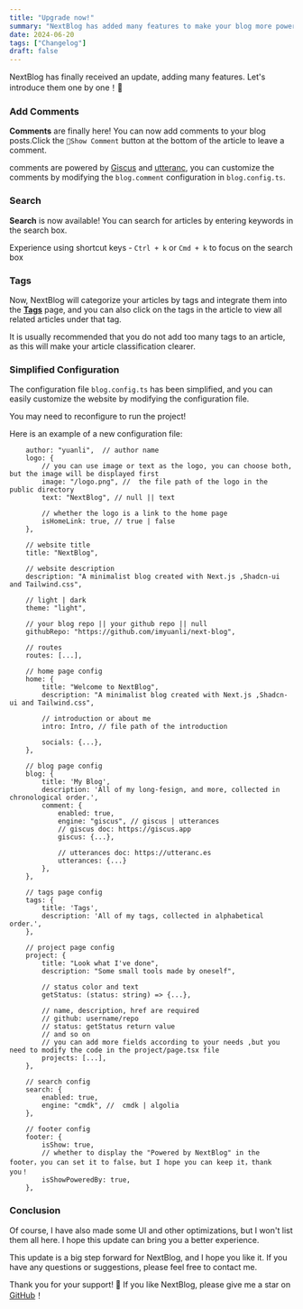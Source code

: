 ```yaml
---
title: "Upgrade now!"
summary: "NextBlog has added many features to make your blog more powerful！"
date: 2024-06-20
tags: ["Changelog"]
draft: false
---
```


NextBlog has finally received an update, adding many features. Let's introduce them one by one！🎉

### Add Comments

**Comments** are finally here! You can now add comments to your blog posts.Click the `💬Show Comment` button at the bottom of the article to leave a comment.

comments are powered by  [Giscus](https://giscus.app) and [utteranc](https://utteranc.es/),
you can customize the comments by modifying the `blog.comment` configuration in `blog.config.ts`.

### Search

**Search** is now available! You can search for articles by entering keywords in the search box.

Experience using shortcut keys - `Ctrl + k` or `Cmd + k` to focus on the search box


### Tags

Now, NextBlog will categorize your articles by tags and integrate them into the [**Tags**](/tags) page,
and you can also click on the tags in the article to view all related articles under that tag.

It is usually recommended that you do not add too many tags to an article, as this will make your article classification clearer.

### Simplified Configuration

The configuration file `blog.config.ts` has been simplified, and you can easily customize the website by modifying the configuration file.

You may need to reconfigure to run the project!

Here is an example of a new configuration file:

```
    author: "yuanli",  // author name
    logo: {
        // you can use image or text as the logo, you can choose both, but the image will be displayed first
        image: "/logo.png", //  the file path of the logo in the public directory
        text: "NextBlog", // null || text

        // whether the logo is a link to the home page
        isHomeLink: true, // true | false
    },

    // website title
    title: "NextBlog",

    // website description
    description: "A minimalist blog created with Next.js ,Shadcn-ui and Tailwind.css",

    // light | dark
    theme: "light",

    // your blog repo || your github repo || null
    githubRepo: "https://github.com/imyuanli/next-blog",

    // routes
    routes: [...],

    // home page config
    home: {
        title: "Welcome to NextBlog",
        description: "A minimalist blog created with Next.js ,Shadcn-ui and Tailwind.css",

        // introduction or about me
        intro: Intro, // file path of the introduction

        socials: {...},
    },

    // blog page config
    blog: {
        title: 'My Blog',
        description: 'All of my long-fesign, and more, collected in chronological order.',
        comment: {
            enabled: true,
            engine: "giscus", // giscus | utterances
            // giscus doc: https://giscus.app
            giscus: {...},

            // utterances doc: https://utteranc.es
            utterances: {...}
        },
    },

    // tags page config
    tags: {
        title: 'Tags',
        description: 'All of my tags, collected in alphabetical order.',
    },

    // project page config
    project: {
        title: "Look what I've done",
        description: "Some small tools made by oneself",

        // status color and text
        getStatus: (status: string) => {...},

        // name, description, href are required
        // github: username/repo
        // status: getStatus return value
        // and so on
        // you can add more fields according to your needs ,but you need to modify the code in the project/page.tsx file
        projects: [...],
    },

    // search config
    search: {
        enabled: true,
        engine: "cmdk", //  cmdk | algolia
    },

    // footer config
    footer: {
        isShow: true,
        // whether to display the "Powered by NextBlog" in the footer，you can set it to false，but I hope you can keep it，thank you！
        isShowPoweredBy: true,
    },
```


### Conclusion

Of course, I have also made some UI and other optimizations, but I won't list them all here. I hope this update can bring you a better experience.

This update is a big step forward for NextBlog, and I hope you like it. If you have any questions or suggestions, please feel free to contact me.

Thank you for your support! 🙏 If you like NextBlog, please give me a star on [GitHub](https://github.com/imyuanli/next-blog)！




